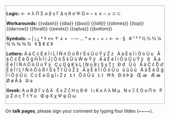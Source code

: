 <!-- Text here will be shown below edit and upload forms. -->
<!-- nb. the charinsert extension doesn't work, so these have to be copy and pasted manually. we should probably install charinsert. -->
<div id="editpage-specialchars" class="plainlinks" style="margin-top: 15px; border-width: 1px; border-style: solid; border-color: #aaaaaa; padding: 2px;">
'''Logic:''' <charinsert>← → λ Π Σ α β γ Γ Δ η θ σ Ψ Ω ≡ ¬ ∧ ∨ ∩ ∪ ⊃ ⊂</charinsert>

'''Workarounds:''' {<nowiki>{vdash}</nowiki>} {<nowiki>{dia}</nowiki>} {<nowiki>{box}</nowiki>} {<nowiki>{lolli}</nowiki>} {<nowiki>{otimes}</nowiki>} {<nowiki>{top}</nowiki>} {<nowiki>{darrow}</nowiki>} {<nowiki>{forall}</nowiki>} {<nowiki>{exists}</nowiki>} {<nowiki>{oplus}</nowiki>} {<nowiki>{bottom}</nowiki>}

'''Symbols:'''  <charinsert>~ | ¡ ¿ † ‡ ↔ ↑ ↓ •</charinsert> &nbsp; <charinsert>– — … ° ≈ ± − × ÷ ← → · §</charinsert>  &nbsp;  <charinsert># ¹ ² ³ ½ ⅓ ⅔ ¼ ¾ ⅛ ⅜ ⅝ ⅞</charinsert>  &nbsp;  <charinsert>¢ $ € £ ¥</charinsert>

'''Letters:''' <span class="latinx"> Á á Ć ć É é Í í Ĺ ĺ Ń ń Ó ó Ŕ ŕ Ś ś Ú ú Ý ý Ź ź  &nbsp;  À à È è Ì ì Ò ò Ù ù  &nbsp;  Â â Ĉ ĉ Ê ê Ĝ ĝ Ĥ ĥ Î î Ĵ ĵ Ô ô Ŝ ŝ Û û Ŵ ŵ Ŷ ŷ  &nbsp;  Ä ä Ë ë Ï ï Ö ö Ü ü Ÿ ÿ  &nbsp;  ß  &nbsp;  Ã ã Ẽ ẽ Ĩ ĩ Ñ ñ Õ õ Ũ ũ Ỹ ỹ &nbsp;  Ç ç Ģ ģ Ķ ķ Ļ ļ Ņ ņ Ŗ ŗ Ş ş Ţ ţ  &nbsp;  Đ đ  &nbsp;  Ů ů  &nbsp;  Ǎ ǎ Č č Ď ď Ě ě Ǐ ǐ Ľ ľ Ň ň Ǒ ǒ Ř ř Š š Ť ť Ǔ ǔ Ž ž  &nbsp;  Ā ā Ē ē Ī ī Ō ō Ū ū  &nbsp;  ǖ ǘ ǚ ǜ  &nbsp;  Ă ă Ĕ ĕ Ğ ğ Ĭ ĭ Ŏ ŏ Ŭ ŭ  &nbsp;  Ċ ċ Ė ė Ġ ġ İ ı Ż ż  &nbsp;  Ł ł  &nbsp;  Ő ő Ű ű  &nbsp;  Ŀ ŀ  &nbsp;  Ħ ħ  &nbsp;  Ð ð Þ þ  &nbsp;  Œ œ  &nbsp;  Æ æ Ø ø Å å  &nbsp;  Ə ə </span>

'''Greek:''' <charinsert>Α α Β β Γ γ Δ δ</charinsert> &nbsp; <charinsert>Ε ε Ζ ζ Η η Θ θ</charinsert>  &nbsp;  <charinsert>Ι ι Κ κ Λ λ Μ μ</charinsert>  &nbsp;  <charinsert>Ν ν Ξ ξ Ο ο Π π</charinsert>  &nbsp;  <charinsert>Ρ ρ Σ σ ς Τ τ Υ υ</charinsert>  &nbsp;  <charinsert>Φ φ Χ χ Ψ ψ Ω ω</charinsert>
</div>

On '''talk pages''', please sign your comment by typing four tildes (<nowiki>~~~~</nowiki>).